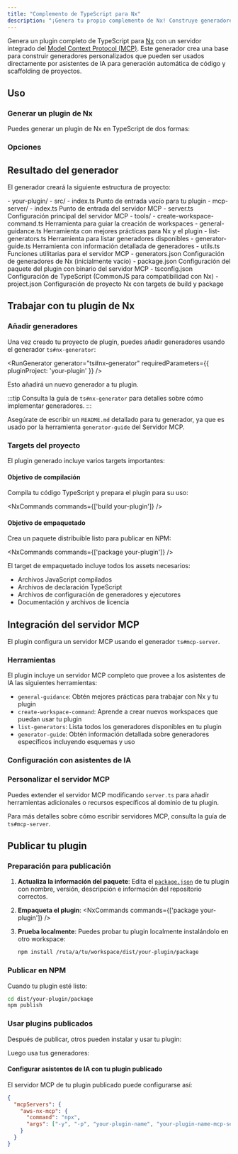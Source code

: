 ```yaml
---
title: "Complemento de TypeScript para Nx"
description: "¡Genera tu propio complemento de Nx! Construye generadores personalizados automáticamente disponibles para codificación con IA mediante MCP"
---
```





Genera un plugin completo de TypeScript para [Nx](https://nx.dev/extending-nx/intro/getting-started) con un servidor integrado del [Model Context Protocol (MCP)](https://modelcontextprotocol.io/). Este generador crea una base para construir generadores personalizados que pueden ser usados directamente por asistentes de IA para generación automática de código y scaffolding de proyectos.

## Uso

### Generar un plugin de Nx

Puedes generar un plugin de Nx en TypeScript de dos formas:

<RunGenerator generator="ts#nx-plugin" />

### Opciones

<GeneratorParameters generator="ts#nx-plugin" />

## Resultado del generador

El generador creará la siguiente estructura de proyecto:

<FileTree>
- your-plugin/
  - src/
    - index.ts Punto de entrada vacío para tu plugin
    - mcp-server/
      - index.ts Punto de entrada del servidor MCP
      - server.ts Configuración principal del servidor MCP
      - tools/
        - create-workspace-command.ts Herramienta para guiar la creación de workspaces
        - general-guidance.ts Herramienta con mejores prácticas para Nx y el plugin
        - list-generators.ts Herramienta para listar generadores disponibles
        - generator-guide.ts Herramienta con información detallada de generadores
      - utils.ts Funciones utilitarias para el servidor MCP
  - generators.json Configuración de generadores de Nx (inicialmente vacío)
  - package.json Configuración del paquete del plugin con binario del servidor MCP
  - tsconfig.json Configuración de TypeScript (CommonJS para compatibilidad con Nx)
  - project.json Configuración de proyecto Nx con targets de build y package
</FileTree>

## Trabajar con tu plugin de Nx

### Añadir generadores

Una vez creado tu proyecto de plugin, puedes añadir generadores usando el generador <Link path="/guides/ts-nx-generator">`ts#nx-generator`</Link>:

<RunGenerator generator="ts#nx-generator" requiredParameters={{ pluginProject: 'your-plugin' }} />

Esto añadirá un nuevo generador a tu plugin.

:::tip
Consulta la <Link path="/guides/ts-nx-generator">guía de `ts#nx-generator`</Link> para detalles sobre cómo implementar generadores.
:::

Asegúrate de escribir un `README.md` detallado para tu generador, ya que es usado por la herramienta `generator-guide` del Servidor MCP.

### Targets del proyecto

El plugin generado incluye varios targets importantes:

#### Objetivo de compilación
Compila tu código TypeScript y prepara el plugin para su uso:

<NxCommands commands={['build your-plugin']} />

#### Objetivo de empaquetado
Crea un paquete distribuible listo para publicar en NPM:

<NxCommands commands={['package your-plugin']} />

El target de empaquetado incluye todos los assets necesarios:
- Archivos JavaScript compilados
- Archivos de declaración TypeScript
- Archivos de configuración de generadores y ejecutores
- Documentación y archivos de licencia

## Integración del servidor MCP

El plugin configura un servidor MCP usando el generador <Link path="/guides/ts-mcp-server">`ts#mcp-server`</Link>.

### Herramientas

El plugin incluye un servidor MCP completo que provee a los asistentes de IA las siguientes herramientas:

- `general-guidance`: Obtén mejores prácticas para trabajar con Nx y tu plugin
- `create-workspace-command`: Aprende a crear nuevos workspaces que puedan usar tu plugin
- `list-generators`: Lista todos los generadores disponibles en tu plugin
- `generator-guide`: Obtén información detallada sobre generadores específicos incluyendo esquemas y uso

### Configuración con asistentes de IA

<Snippet name="mcp/configuration" parentHeading="Configuring with AI Assistants" />

### Personalizar el servidor MCP

Puedes extender el servidor MCP modificando `server.ts` para añadir herramientas adicionales o recursos específicos al dominio de tu plugin.

Para más detalles sobre cómo escribir servidores MCP, consulta la <Link path="/guides/ts-mcp-server">guía de `ts#mcp-server`</Link>.

## Publicar tu plugin

### Preparación para publicación

1. **Actualiza la información del paquete**: Edita el [`package.json`](https://docs.npmjs.com/cli/v10/configuring-npm/package-json) de tu plugin con nombre, versión, descripción e información del repositorio correctos.

2. **Empaqueta el plugin**:
   <NxCommands commands={['package your-plugin']} />

3. **Prueba localmente**: Puedes probar tu plugin localmente instalándolo en otro workspace:
   ```bash
   npm install /ruta/a/tu/workspace/dist/your-plugin/package
   ```

### Publicar en NPM

Cuando tu plugin esté listo:

```bash
cd dist/your-plugin/package
npm publish
```

### Usar plugins publicados

Después de publicar, otros pueden instalar y usar tu plugin:

<InstallCommand pkg="your-plugin-name" />

Luego usa tus generadores:

<RunGenerator namespace="your-plugin-name" generator="your-generator-name" />

#### Configurar asistentes de IA con tu plugin publicado

El servidor MCP de tu plugin publicado puede configurarse así:

```json {3-6}
{
  "mcpServers": {
    "aws-nx-mcp": {
      "command": "npx",
      "args": ["-y", "-p", "your-plugin-name", "your-plugin-name-mcp-server"]
    }
  }
}
```